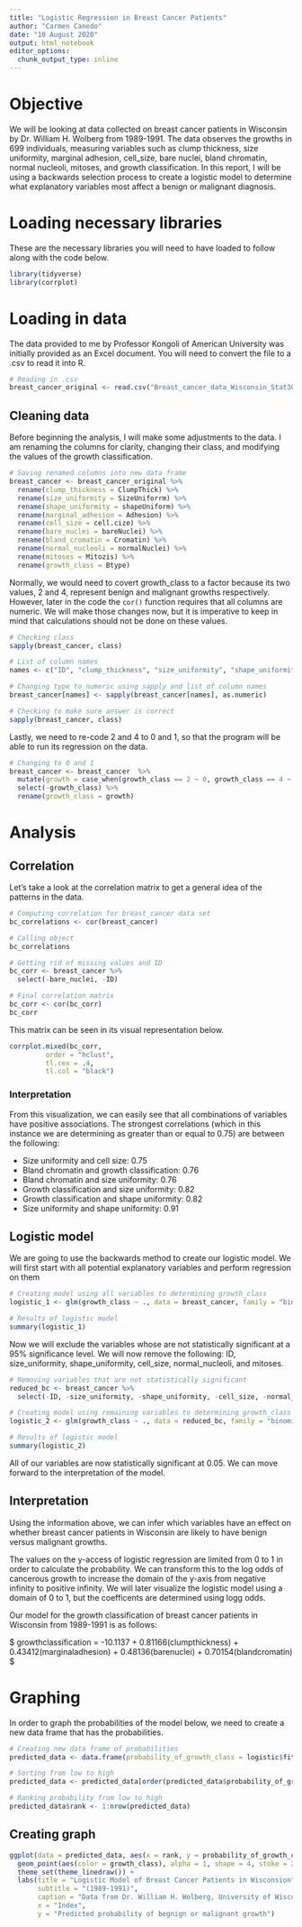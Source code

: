 ```yaml
---
title: "Logistic Regression in Breast Cancer Patients"
author: "Carmen Canedo"
date: "10 August 2020"
output: html_notebook
editor_options:
  chunk_output_type: inline
---
```


# Objective
We will be looking at data collected on breast cancer patients in Wisconsin by Dr. William H. Wolberg from 1989-1991. The data observes the growths in 699 individuals, measuring variables such as clump thickness, size uniformity, marginal adhesion, cell_size, bare nuclei, bland chromatin, normal nucleoli, mitoses, and growth classification. In this report, I will be using a backwards selection process to create a logistic model to determine what explanatory variables most affect a benign or malignant diagnosis.

# Loading necessary libraries
These are the necessary libraries you will need to have loaded to follow along with the code below.
```r
library(tidyverse)
library(corrplot)
```


# Loading in data
The data provided to me by Professor Kongoli of American University was initially provided as an Excel document. You will need to convert the file to a .csv to read it into R. 
```r
# Reading in .csv
breast_cancer_original <- read.csv("Breast_cancer_data_Wisconsin_Stat302_2020.csv")
```

## Cleaning data
Before beginning the analysis, I will make some adjustments to the data. I am renaming the columns for clarity, changing their class, and modifying the values of the growth classification.
```r
# Saving renamed columns into new data frame
breast_cancer <- breast_cancer_original %>% 
  rename(clump_thickness = ClumpThick) %>% 
  rename(size_uniformity = SizeUniforrm) %>% 
  rename(shape_uniformity = shapeUniform) %>% 
  rename(marginal_adhesion = Adhesion) %>% 
  rename(cell_size = cell.cize) %>% 
  rename(bare_nuclei = bareNuclei) %>% 
  rename(bland_cromatin = Cromatin) %>% 
  rename(normal_nucleoli = normalNuclei) %>% 
  rename(mitoses = Mitozis) %>% 
  rename(growth_class = Btype)
```

Normally, we would need to covert growth_class to a factor because its two values, 2 and 4, represent benign and malignant growths respectively. However, later in the code the `cor()` function requires that all columns are numeric. We will make those changes now, but it is imperative to keep in mind that calculations should not be done on these values.
```r
# Checking class
sapply(breast_cancer, class)

# List of column names
names <- c("ID", "clump_thickness", "size_uniformity", "shape_uniformity", "marginal_adhesion", "cell_size", "bare_nuclei", "bland_cromatin", "normal_nucleoli", "mitoses", "growth_class")

# Changing type to numeric using sapply and list of column names
breast_cancer[names] <- sapply(breast_cancer[names], as.numeric)

# Checking to make sure answer is correct
sapply(breast_cancer, class)
```

Lastly, we need to re-code 2 and 4 to 0 and 1, so that the program will be able to run its regression on the data.
```r
# Changing to 0 and 1
breast_cancer <- breast_cancer  %>% 
  mutate(growth = case_when(growth_class == 2 ~ 0, growth_class == 4 ~ 1)) %>% 
  select(-growth_class) %>% 
  rename(growth_class = growth)
```


# Analysis
## Correlation
Let's take a look at the correlation matrix to get a general idea of the patterns in the data.
```r
# Computing correlation for breast_cancer data set
bc_correlations <- cor(breast_cancer)

# Calling object
bc_correlations

# Getting rid of missing values and ID
bc_corr <- breast_cancer %>% 
  select(-bare_nuclei, -ID)

# Final correlation matrix
bc_corr <- cor(bc_corr)
bc_corr
```

This matrix can be seen in its visual representation below.
```r
corrplot.mixed(bc_corr,
         order = "hclust",
         tl.cex = .4,
         tl.col = "black")
```
### Interpretation
From this visualization, we can easily see that all combinations of variables have positive associations. The strongest correlations (which in this instance we are determining as greater than or equal to 0.75) are between the following:

+ Size uniformity and cell size: 0.75
+ Bland chromatin and growth classification: 0.76
+ Bland chromatin and size uniformity: 0.76
+ Growth classification and size uniformity: 0.82
+ Growth classification and shape uniformity: 0.82
+ Size uniformity and shape uniformity: 0.91

## Logistic model
We are going to use the backwards method to create our logistic model. We will first start with all potential explanatory variables and perform regression on them
```r
# Creating model using all variables to determining growth_class
logistic_1 <- glm(growth_class ~ ., data = breast_cancer, family = "binomial")

# Results of logistic model
summary(logistic_1)
```

Now we will exclude the variables whose are not statistically significant at a 95% significance level. We will now remove the following: ID, size_uniformity, shape_uniformity, cell_size, normal_nucleoli, and mitoses.
```r
# Removing variables that are not statistically significant
reduced_bc <- breast_cancer %>% 
  select(-ID, -size_uniformity, -shape_uniformity, -cell_size, -normal_nucleoli, -mitoses)

# Creating model using remaining variables to determining growth_class
logistic_2 <- glm(growth_class ~ ., data = reduced_bc, family = "binomial")

# Results of logistic model
summary(logistic_2)
```

All of our variables are now statistically significant at 0.05. We can move forward to the interpretation of the model.

## Interpretation
Using the information above, we can infer which variables have an effect on whether breast cancer patients in Wisconsin are likely to have benign versus malignant growths.

The values on the y-access of logistic regression are limited from 0 to 1 in order to calculate the probability. We can transform this to the log odds of cancerous growth to increase the domain of the y-axis from negative infinity to positive infinity. We will later visualize the logistic model using a domain of 0 to 1, but the coefficents are determined using logg odds.

Our model for the growth classification of breast cancer patients in Wisconsin from 1989-1991 is as follows:

$ growthclassification = -10.1137 + 0.81166(clumpthickness) + 0.43412(marginaladhesion) + 0.48136(barenuclei) + 0.70154(blandcromatin) $

# Graphing
In order to graph the probabilities of the model below, we need to create a new data frame that has the probabilities.
```r
# Creating new data frame of probabilities
predicted_data <- data.frame(probability_of_growth_class = logistic$fitted.values, growth_class = breast_cancer$growth_class)

# Sorting from low to high
predicted_data <- predicted_data[order(predicted_data$probability_of_growth_class, decreasing = FALSE),]

# Ranking probability from low to high
predicted_data$rank <- 1:nrow(predicted_data)
```

## Creating graph

```r
ggplot(data = predicted_data, aes(x = rank, y = probability_of_growth_class)) +
  geom_point(aes(color = growth_class), alpha = 1, shape = 4, stoke = 2) +
  theme_set(theme_linedraw()) +
  labs(title = "Logistic Model of Breast Cancer Patients in Wisconsion",
       subtitle = "(1989-1991)",
       caption = "Data from Dr. William H. Wolberg, University of Wisconsin",
       x = "Index",
       y = "Predicted probability of begnign or malignant growth")
```


